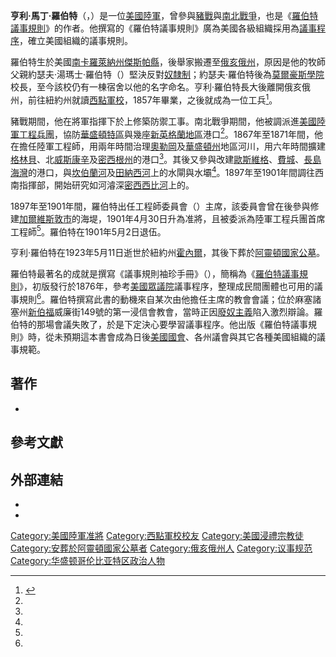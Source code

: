 {{Infobox military person
|name= 亨利·馬丁·羅伯特
|birth_date= {{birth date|1837|5|2}} 
|death_date= {{death date and age|1923|5|11|1837|5|2}} 
|birth_place=  美國[[南卡羅萊納州|南卡羅萊納州]][[傑斯帕縣_(南卡羅萊納州)|傑斯帕縣]]
|death_place= 美國紐約州[[霍內爾_(紐約州)|霍內爾]]
|placeofburial= [[阿靈頓國家公墓|阿靈頓國家公墓]]
|image=[[File:Henry_Martyn_Robert.jpg|200px]]
|caption=
|allegiance= {{USA}}
|branch= [[美國陸軍|美國陸軍]]
|serviceyears= 1857年－1901年
|rank= {{Link-en|准將 (美國)|Brigadier general (United States)|准將}}
|commands=[[美國陸軍工程兵團|美國陸軍工程兵團]]
|battles= [[豬戰|豬戰]]<br/>[[南北戰爭|南北戰爭]]
|laterwork=《[[羅伯特議事規則|羅伯特議事規則]]》作者
}}
'''亨利·馬丁·羅伯特'''（{{lang|en|Henry Martyn Robert}}，{{bd|1837年|5月2日|1923年|5月11日}}）是一位[[美國陸軍|美國陸軍]]{{Link-en|准將 (美國)|Brigadier general (United States)|准將}}，曾參與[[豬戰|豬戰]]與[[南北戰爭|南北戰爭]]，也是《[[羅伯特議事規則|羅伯特議事規則]]》的作者。他撰寫的《羅伯特議事規則》廣為美國各級組織採用為[[議事程序|議事程序]]，確立美國組織的議事規則。

羅伯特生於美國[[南卡羅萊納州|南卡羅萊納州]][[傑斯帕縣_(南卡羅萊納州)|傑斯帕縣]]，後舉家搬遷至[[俄亥俄州|俄亥俄州]]，原因是他的牧師父親約瑟夫·湯瑪士·羅伯特（{{lang|en|Joseph Thomas Robert}}）堅決反對[[奴隸制|奴隸制]]；約瑟夫·羅伯特後為[[莫爾豪斯學院|莫爾豪斯學院]]校長，至今該校仍有一棟宿舍以他的名字命名。亨利·羅伯特長大後離開俄亥俄州，前往紐約州就讀[[西點軍校|西點軍校]]，1857年畢業，之後就成為一位工兵<ref name="Robert">{{Cite web |url=http://www.hq.usace.army.mil/history/coe2.htm |title=Brigadier General Henry M. Robert |publisher=US Army Crops of Engineers |language=en |accessdate=2013-08-22 |deadurl=yes |archiveurl=https://web.archive.org/web/20050306112931/http://www.hq.usace.army.mil/history/coe2.htm |archivedate=2005-03-06 }}</ref>。

豬戰期間，他在{{Link-en|西拉·凱西|Silas Casey}}將軍指揮下於{{Link-en|聖磺島|San Juan Island}}上修築防禦工事。南北戰爭期間，他被調派進[[美國陸軍工程兵團|美國陸軍工程兵團]]，協防[[華盛頓特區|華盛頓特區]]與幾座[[新英格蘭|新英格蘭地區]]港口<ref name="Robert"/>。1867年至1871年間，他在{{Link-en|太平洋指揮部|Department of the Pacific}}擔任陸軍工程師，用兩年時間治理[[奧勒岡|奧勒岡]]及[[華盛頓州|華盛頓州]]地區河川，用六年時間擴建[[格林貝_(威斯康星州)|格林貝]]、北[[威斯康辛州|威斯康辛]]及[[密西根州|密西根州]]的港口<ref name="Robert"/>。其後又參與改建[[歐斯維格_(紐約州)|歐斯維格]]、[[費城|費城]]、[[長島海灣|長島海灣]]的港口，與[[坎伯蘭河|坎伯蘭河]]及[[田納西河|田納西河]]上的水閘與水壩<ref name="Robert"/>。1897年至1901年間調往西南指揮部，開始研究如河濬深[[密西西比河|密西西比河]]上的{{Link-en|西南通道|Southwest Pass (Mississippi River)}}。

1897年至1901年間，羅伯特出任工程師委員會（{{lang|en|Board of Engineers}}）主席，該委員會曾在{{Link-en|1990年加爾維斯敦暴風雨|1900 Galveston hurricane|加爾維斯敦暴風雨}}後參與修建[[加爾維斯敦_(德克薩斯州)|加爾維斯敦市]]的海堤，1901年4月30日升為准將，且被委派為陸軍工程兵團首席工程師<ref name="Robert"/>。羅伯特在1901年5月2日退伍。

亨利·羅伯特在1923年5月11日逝世於紐約州[[霍內爾_(紐約州)|霍內爾]]，其後下葬於[[阿靈頓國家公墓|阿靈頓國家公墓]]。

羅伯特最著名的成就是撰寫《議事規則袖珍手冊》（''{{lang|en|Pocket Manual of Rules of Order for Deliberative Assemblies}}''），簡稱為《[[羅伯特議事規則|羅伯特議事規則]]》，初版發行於1876年，參考[[美國眾議院|美國眾議院]]議事程序，整理成民間團體也可用的議事規則<ref name="Robert"/>。羅伯特撰寫此書的動機來自某次由他擔任主席的教會會議；位於麻塞諸塞州[[新伯福_(麻省)|新伯福]]威廉街149號的第一浸信會教會，當時正因[[廢奴主義|廢奴主義]]陷入激烈辯論。羅伯特的那場會議失敗了，於是下定決心要學習議事程序。他出版《羅伯特議事規則》時，從未預期這本書會成為日後[[美國國會|美國國會]]、各州議會與其它各種美國組織的議事規範。

== 著作 ==
* {{Cite book|author=Robert, Henry Martyn|title=''Robert's Rules of Order''|publisher=S. C. Griggs|location=[[芝加哥|Chicago]]|year=1876|language=en}}

== 參考文獻 ==
{{reflist}}

== 外部連結 ==
{{wikisource author|Henry M. Robert}}
* {{Gutenberg|no=9097|name=Robert's Rules of Order}}
* {{Find a Grave|2119}}
{{Authority control}}

{{DEFAULTSORT:Robert, Henry Martyn}}
[[Category:美國陸軍准將|Category:美國陸軍准將]]
[[Category:西點軍校校友|Category:西點軍校校友]]
[[Category:美國浸禮宗教徒|Category:美國浸禮宗教徒]]
[[Category:安葬於阿靈頓國家公墓者|Category:安葬於阿靈頓國家公墓者]]
[[Category:俄亥俄州人|Category:俄亥俄州人]]
[[Category:议事规范|Category:议事规范]]
[[Category:华盛顿哥伦比亚特区政治人物|Category:华盛顿哥伦比亚特区政治人物]]